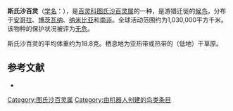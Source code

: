 {{noteTA
|G1=unit
}}
{{Speciesbox
| name = 斯氏沙百灵
| image = Stark's Lark 001.jpg
| status = LC | status_system = IUCN3.1
| genus = Eremalauda
| species = starki
| authority = {{link-en|乔治·欧内斯特·谢利|George Ernest Shelley|Shelley}}, 1902
| range_map = 
}}

'''斯氏沙百灵'''（[[学名|学名]]：{{lang|la|''Eremalauda starki''}}），是[[百灵科|百灵科]][[图氏沙百灵属|图氏沙百灵属]]的一种，是游猎迁徙的[[鸟类迁徙|候鸟]]，分布于[[安哥拉|安哥拉]]、[[博茨瓦纳|博茨瓦纳]]、[[纳米比亚|纳米比亚]]和[[南非|南非]]。全球活动范围约为1,030,000平方千米。该物种的保护状况被评为[[无危|无危]]。

斯氏沙百灵的平均体重约为18.8克。栖息地为亚热带或热带的（低地）干草原。

== 参考文献 ==
{{commons category|Eremalauda starki}}
*{{cite web|url=http://www.birdlife.org/datazone/speciesfactsheet.php?id=8166&m=0|title=Eremalauda starki|publisher=[[国际鸟盟|BirdLife.org]]|accessdate=2011-06-27}}
{{Taxonbar|from=Q27075419}}

[[Category:图氏沙百灵属|Category:图氏沙百灵属]]
[[Category:由机器人创建的鸟类条目|Category:由机器人创建的鸟类条目]]